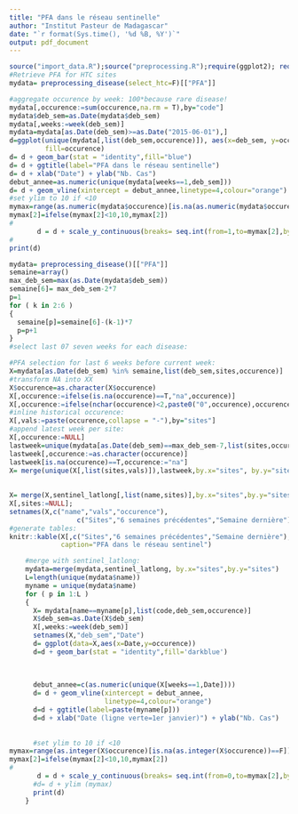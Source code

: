 ```yaml
---
title: "PFA dans le réseau sentinelle"
author: "Institut Pasteur de Madagascar"
date: "`r format(Sys.time(), '%d %B, %Y')`"
output: pdf_document
---
```


```r

source("import_data.R");source("preprocessing.R");require(ggplot2); require(gridExtra)
#Retrieve PFA for HTC sites
mydata= preprocessing_disease(select_htc=F)[["PFA"]]

#aggregate occurence by week: 100*because rare disease!
mydata[,occurence:=sum(occurence,na.rm = T),by="code"]
mydata$deb_sem=as.Date(mydata$deb_sem)
mydata[,weeks:=week(deb_sem)]
mydata=mydata[as.Date(deb_sem)>=as.Date("2015-06-01"),]
d=ggplot(unique(mydata[,list(deb_sem,occurence)]), aes(x=deb_sem, y=occurence),
         fill=occurence) 
d= d + geom_bar(stat = "identity",fill="blue") 
d= d + ggtitle(label="PFA dans le réseau sentinelle")
d= d + xlab("Date") + ylab("Nb. Cas")
debut_annee=as.numeric(unique(mydata[weeks==1,deb_sem]))
d= d + geom_vline(xintercept = debut_annee,linetype=4,colour="orange")
#set ylim to 10 if <10
mymax=range(as.numeric(mydata$occurence)[is.na(as.numeric(mydata$occurence))==F])
mymax[2]=ifelse(mymax[2]<10,10,mymax[2])
#
       d = d + scale_y_continuous(breaks= seq.int(from=1,to=mymax[2],by=2) ) 
#
print(d)

```

```r
mydata= preprocessing_disease()[["PFA"]]
semaine=array()
max_deb_sem=max(as.Date(mydata$deb_sem))
semaine[6]= max_deb_sem-2*7 
p=1
for ( k in 2:6 )
{
  semaine[p]=semaine[6]-(k-1)*7
  p=p+1
}
#select last 07 seven weeks for each disease:

#PFA selection for last 6 weeks before current week:
X=mydata[as.Date(deb_sem) %in% semaine,list(deb_sem,sites,occurence)]
#transform NA into XX
X$occurence=as.character(X$occurence)
X[,occurence:=ifelse(is.na(occurence)==T,"na",occurence)]
X[,occurence:=ifelse(nchar(occurence)<2,paste0("0",occurence),occurence)]
#inline historical occurence:
X[,vals:=paste(occurence,collapse = "-"),by="sites"]
#append latest week per site:
X[,occurence:=NULL]
lastweek=unique(mydata[as.Date(deb_sem)==max_deb_sem-7,list(sites,occurence)])
lastweek[,occurence:=as.character(occurence)]
lastweek[is.na(occurence)==T,occurence:="na"]                             
X= merge(unique(X[,list(sites,vals)]),lastweek,by.x="sites", by.y="sites")
              
               
X= merge(X,sentinel_latlong[,list(name,sites)],by.x="sites",by.y="sites")
X[,sites:=NULL]; 
setnames(X,c("name","vals","occurence"),
                 c("Sites","6 semaines précédentes","Semaine dernière"))
#generate tables:
knitr::kable(X[,c("Sites","6 semaines précédentes","Semaine dernière"),with=F],
             caption="PFA dans le réseau sentinel")

```


```r
    #merge with sentinel_latlong:
    mydata=merge(mydata,sentinel_latlong, by.x="sites",by.y="sites")
    L=length(unique(mydata$name))
    myname = unique(mydata$name)
    for ( p in 1:L )
    {
      X= mydata[name==myname[p],list(code,deb_sem,occurence)]
      X$deb_sem=as.Date(X$deb_sem)
      X[,weeks:=week(deb_sem)]
      setnames(X,"deb_sem","Date")
      d= ggplot(data=X,aes(x=Date,y=occurence)) 
      d=d + geom_bar(stat = "identity",fill='darkblue')
        
       
        
      debut_annee=c(as.numeric(unique(X[weeks==1,Date])))
      d= d + geom_vline(xintercept = debut_annee,
                        linetype=4,colour="orange")
      d=d + ggtitle(label=paste(myname[p]))
      d=d + xlab("Date (ligne verte=1er janvier)") + ylab("Nb. Cas")
      
      
      #set ylim to 10 if <10
mymax=range(as.integer(X$occurence)[is.na(as.integer(X$occurence))==F])
mymax[2]=ifelse(mymax[2]<10,10,mymax[2])
#
       d = d + scale_y_continuous(breaks= seq.int(from=0,to=mymax[2],by=1) ) 
      #d= d + ylim (mymax)
      print(d)
    }
```